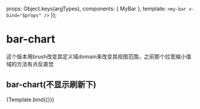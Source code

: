


<Meta title="D3/brush(domain)" component={MyBar} argTypes={{}} />

  props: Object.keys(argTypes),
  components: { MyBar },
  template: `<my-bar v-bind="$props" />`
});

# bar-chart

这个版本用brush改变其定义域domain来改变其视图范围，之前那个拉宽缩小值域的方法有点反直觉

## bar-chart(不显示刷新下)
<Canvas>
  <Story
    name="默认"
    args={{
      n: 1,
    }}
  >
    {Template.bind({})}
  </Story>
</Canvas>

<ArgsTable story="默认" />
